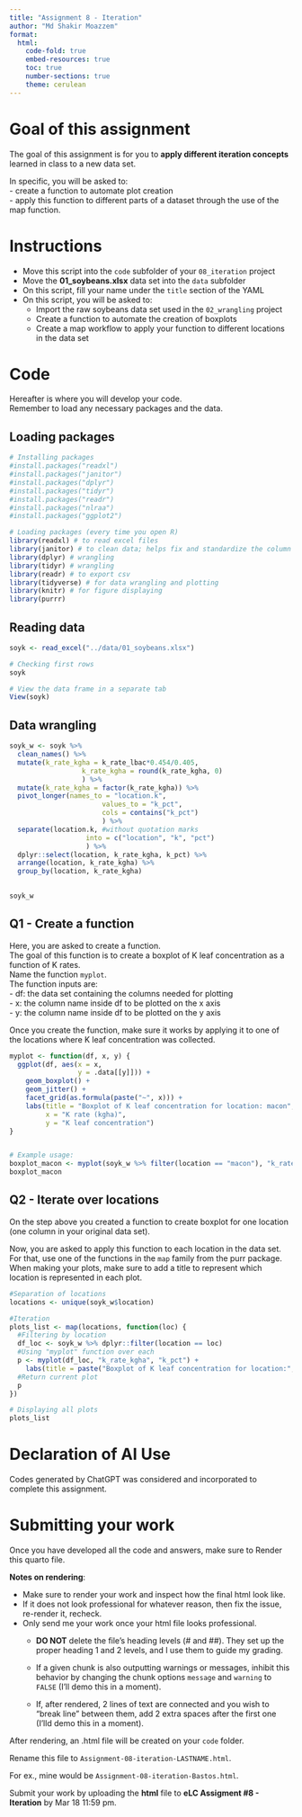 ```yaml
---
title: "Assignment 8 - Iteration"
author: "Md Shakir Moazzem"  
format:
  html:
    code-fold: true 
    embed-resources: true
    toc: true
    number-sections: true
    theme: cerulean
---
```


# Goal of this assignment  
The goal of this assignment is for you to **apply different iteration concepts** learned in class to a new data set.  

In specific, you will be asked to:  
  - create a function to automate plot creation  
  - apply this function to different parts of a dataset through the use of the map function.  

# Instructions  
  - Move this script into the `code` subfolder of your `08_iteration` project  
  - Move the **01_soybeans.xlsx** data set into the `data` subfolder  
  - On this script, fill your name under the `title` section of the YAML  
  - On this script, you will be asked to:  
    - Import the raw soybeans data set used in the `02_wrangling` project  
    - Create a function to automate the creation of boxplots  
    - Create a map workflow to apply your function to different locations in the data set  
    
# Code  
Hereafter is where you will develop your code.  
Remember to load any necessary packages and the data.    

## Loading packages
```r
# Installing packages
#install.packages("readxl")
#install.packages("janitor")
#install.packages("dplyr")
#install.packages("tidyr")
#install.packages("readr")
#install.packages("nlraa")
#install.packages("ggplot2")

# Loading packages (every time you open R)
library(readxl) # to read excel files
library(janitor) # to clean data; helps fix and standardize the column names
library(dplyr) # wrangling
library(tidyr) # wrangling
library(readr) # to export csv
library(tidyverse) # for data wrangling and plotting
library(knitr) # for figure displaying
library(purrr)

```

## Reading data
```r

soyk <- read_excel("../data/01_soybeans.xlsx")

# Checking first rows
soyk

# View the data frame in a separate tab
View(soyk)

```

## Data wrangling

```r

soyk_w <- soyk %>% 
  clean_names() %>% 
  mutate(k_rate_kgha = k_rate_lbac*0.454/0.405,
                  k_rate_kgha = round(k_rate_kgha, 0) 
                  ) %>% 
  mutate(k_rate_kgha = factor(k_rate_kgha)) %>%
  pivot_longer(names_to = "location.k",
                       values_to = "k_pct",
                       cols = contains("k_pct")
                       ) %>% 
  separate(location.k, #without quotation marks
                   into = c("location", "k", "pct")
                   ) %>% 
  dplyr::select(location, k_rate_kgha, k_pct) %>% 
  arrange(location, k_rate_kgha) %>% 
  group_by(location, k_rate_kgha)
 

soyk_w


```


  
## Q1 - Create a function  
Here, you are asked to create a function.  
The goal of this function is to create a boxplot of K leaf concentration as a function of K rates.    
Name the function `myplot`.  
The function inputs are:  
  - df: the data set containing the columns needed for plotting  
  - x: the column name inside df to be plotted on the x axis  
  - y: the column name inside df to be plotted on the y axis  

Once you create the function, make sure it works by applying it to one of the locations where K leaf concentration was collected.  

```r

myplot <- function(df, x, y) {
  ggplot(df, aes(x = x, 
                 y = .data[[y]])) +
    geom_boxplot() +
    geom_jitter() +
    facet_grid(as.formula(paste("~", x))) +
    labs(title = "Boxplot of K leaf concentration for location: macon",
         x = "K rate (kgha)",
         y = "K leaf concentration")
}


# Example usage:
boxplot_macon <- myplot(soyk_w %>% filter(location == "macon"), "k_rate_kgha", "k_pct")
boxplot_macon


```

## Q2 - Iterate over locations  
On the step above you created a function to create boxplot for one location (one column in your original data set).  

Now, you are asked to apply this function to each location in the data set.  
For that, use one of the functions in the `map` family from the purr package.  
When making your plots, make sure to add a title to represent which location is represented in each plot.  

```r

#Separation of locations
locations <- unique(soyk_w$location)

#Iteration 
plots_list <- map(locations, function(loc) {
  #Filtering by location
  df_loc <- soyk_w %>% dplyr::filter(location == loc)
  #Using "myplot" function over each
  p <- myplot(df_loc, "k_rate_kgha", "k_pct") +
    labs(title = paste("Boxplot of K leaf concentration for location:", loc))
  #Return current plot
  p
})

# Displaying all plots 
plots_list

```

# Declaration of AI Use

Codes generated by ChatGPT was considered and incorporated to complete this assignment.

# Submitting your work  

Once you have developed all the code and answers, make sure to Render this quarto file.  

**Notes on rendering**:  

- Make sure to render your work and inspect how the final html look like.  
- If it does not look professional for whatever reason, then fix the issue, re-render it, recheck.  
- Only send me your work once your html file looks professional.  
  - **DO NOT** delete the file's heading levels (# and ##). They set up the proper heading 1 and 2 levels, and I use them to guide my grading.  
  - If a given chunk is also outputting warnings or messages, inhibit this behavior by changing the chunk options `message` and `warning` to `FALSE` (I'll demo this in a moment).  
  
  - If, after rendered, 2 lines of text are connected and you wish to "break line" between them, add 2 extra spaces after the first one (I'lld demo this in a moment).  

After rendering, an .html file will be created on your `code` folder.  

Rename this file to `Assignment-08-iteration-LASTNAME.html`.    

For ex., mine would be `Assignment-08-iteration-Bastos.html`.

Submit your work by uploading the **html** file to **eLC Assigment #8 - Iteration** by Mar 18 11:59 pm.  
  




